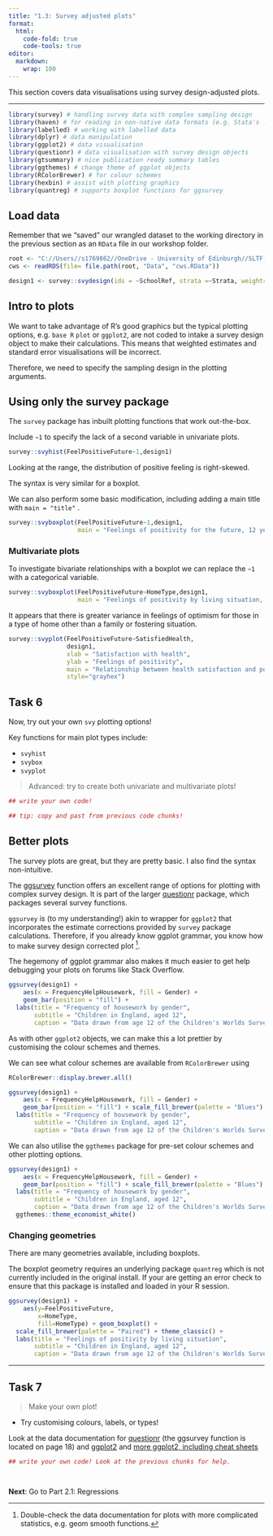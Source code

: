 ```yaml
---
title: "1.3: Survey adjusted plots"
format:
  html:
    code-fold: true
    code-tools: true
editor: 
  markdown: 
    wrap: 100
---
```


This section covers data visualisations using survey design-adjusted plots.

----------------------------------------------------------------------------------------------------

```r
library(survey) # handling survey data with complex sampling design
library(haven) # for reading in non-native data formats (e.g. Stata's .dta files)
library(labelled) # working with labelled data
library(dplyr) # data manipulation
library(ggplot2) # data visualisation
library(questionr) # data visualisation with survey design objects
library(gtsummary) # nice publication ready summary tables
library(ggthemes) # change theme of ggplot objects
library(RColorBrewer) # for colour schemes
library(hexbin) # assist with plotting graphics
library(quantreg) # supports boxplot functions for ggsurvey
```

## Load data

Remember that we "saved" our wrangled dataset to the working directory in the previous section as an
`RData` file in our workshop folder.

```r
root <- "C://Users//s1769862//OneDrive - University of Edinburgh//SLTF-workshop-August2024//" # change with where the folder lies in your filepath
cws <- readRDS(file= file.path(root, "Data", "cws.RData"))
```

```r
design1 <- survey::svydesign(ids = ~SchoolRef, strata =~Strata, weights = ~Weight, data =cws, check.strata=T)
```

## Intro to plots

We want to take advantage of R's good graphics but the typical plotting options, e.g. `base R`
`plot` or `ggplot2`, are not coded to intake a survey design object to make their calculations. This
means that weighted estimates and standard error visualisations will be incorrect.

Therefore, we need to specify the sampling design in the plotting arguments.

## Using only the survey package

The `survey` package has inbuilt plotting functions that work out-the-box.

::: callout-note
Include `~1` to specify the lack of a second variable in univariate plots.
:::

```r
survey::svyhist(FeelPositiveFuture~1,design1)
```

Looking at the range, the distribution of positive feeling is right-skewed.

The syntax is very similar for a boxplot.

We can also perform some basic modification, including adding a main title with `main = "title"` .

```r
survey::svyboxplot(FeelPositiveFuture~1,design1,
                   main = "Feelings of positivity for the future, 12 year olds in England")
```

### Multivariate plots

To investigate bivariate relationships with a boxplot we can replace the `~1` with a categorical
variable.

```r
survey::svyboxplot(FeelPositiveFuture~HomeType,design1,
                   main = "Feelings of positivity by living situation, 12 year olds in England")
```

It appears that there is greater variance in feelings of optimism for those in a type of home other
than a family or fostering situation.

```r
survey::svyplot(FeelPositiveFuture~SatisfiedHealth,
                design1,
                xlab = "Satisfaction with health",
                ylab = "Feelings of positivity",
                main = "Relationship between health satisfaction and positivity",
                style="grayhex")
```

## Task 6

Now, try out your own `svy` plotting options!

Key functions for main plot types include:

-   `svyhist`
-   `svybox`
-   `svyplot`

> Advanced: try to create both univariate and multivariate plots!

```r

## write your own code!

## tip: copy and past from previous code chunks!

```

## Better plots

The survey plots are great, but they are pretty basic. I also find the syntax non-intuitive.

The [ggsurvey](https://cran.r-project.org/web/packages/ggsurvey/ggsurvey.pdf) function offers an
excellent range of options for plotting with complex survey design. It is part of the larger
[questionr](https://juba.github.io/questionr/) package, which packages several survey functions.

`ggsurvey` is (to my understanding!) akin to wrapper for `ggplot2` that incorporates the estimate
corrections provided by `survey` package calculations. Therefore, if you already know ggplot
grammar, you know how to make survey design corrected plot [^1].

[^1]: Double-check the data documentation for plots with more complicated statistics, e.g. geom
    smooth functions.

The hegemony of ggplot grammar also makes it much easier to get help debugging your plots on forums
like Stack Overflow.

```r
ggsurvey(design1) +
    aes(x = FrequencyHelpHousework, fill = Gender) +
    geom_bar(position = "fill") +
  labs(title = "Frequency of housework by gender",
       subtitle = "Children in England, aged 12",
       caption = "Data drawn from age 12 of the Children's Worlds Survey")
```

As with other `ggplot2` objects, we can make this a lot prettier by customising the colour schemes
and themes.

We can see what colour schemes are available from `RColorBrewer` using

```r
RColorBrewer::display.brewer.all()
```

```r
ggsurvey(design1) +
    aes(x = FrequencyHelpHousework, fill = Gender) +
    geom_bar(position = "fill") + scale_fill_brewer(palette = "Blues") +
  labs(title = "Frequency of housework by gender",
       subtitle = "Children in England, aged 12",
       caption = "Data drawn from age 12 of the Children's Worlds Survey")
```

We can also utilise the `ggthemes` package for pre-set colour schemes and other plotting options.

```r
ggsurvey(design1) +
    aes(x = FrequencyHelpHousework, fill = Gender) +
    geom_bar(position = "fill") + scale_fill_brewer(palette = "Blues") +
  labs(title = "Frequency of housework by gender",
       subtitle = "Children in England, aged 12",
       caption = "Data drawn from age 12 of the Children's Worlds Survey") +
  ggthemes::theme_economist_white()

```

### Changing geometries

There are many geometries available, including boxplots.

::: callout-important
The boxplot geometry requires an underlying package `quantreg` which is not currently included in
the original install. If your are getting an error check to ensure that this package is installed
and loaded in your R session.
:::

```r
ggsurvey(design1) +
    aes(y=FeelPositiveFuture,
        x=HomeType,
        fill=HomeType) + geom_boxplot() +
  scale_fill_brewer(palette = "Paired") + theme_classic() +
  labs(title = "Feelings of positivity by living situation",
       subtitle = "Children in England, aged 12",
       caption = "Data drawn from age 12 of the Children's Worlds Survey") 
```

----------------------------------------------------------------------------------------------------

## Task 7

> Make your own plot!

-   Try customising colours, labels, or types!

Look at the data documentation for
[questionr](https://cran.r-project.org/web/packages/questionr/questionr.pdf) (the ggsurvey function
is located on page 18) and [ggplot2](https://ggplot2.tidyverse.org/reference/) and [more ggplot2,
including cheat sheets](https://ggplot2.tidyverse.org/)

```r
## write your own code! Look at the previous chunks for help.




```

::: {.callout-note appearance="minimal" icon="false"}
**Next**: Go to Part 2.1: Regressions
:::
